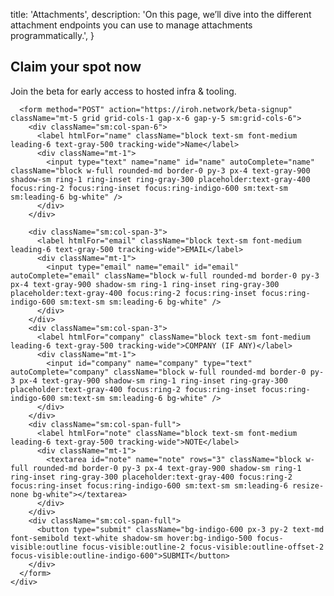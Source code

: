 
  title: 'Attachments',
  description:
    'On this page, we’ll dive into the different attachment endpoints you can use to manage attachments programmatically.',
}


<HeaderSparse />

<main className="mb-auto flex min-h-screen bg-white">
  <div className="h-screen flex-2 pt-20 grid place-items-center">
    <div className="mx-10 sm:mx-20 sm:w-96">
      <h2 className="text-2xl font-semibold leading-10 font-space text-gray-900">Claim your spot now</h2>
      <p className="mt-1 text-md leading-6 text-gray-600">Join the beta for early access to hosted infra & tooling.</p>

      <form method="POST" action="https://iroh.network/beta-signup" className="mt-5 grid grid-cols-1 gap-x-6 gap-y-5 sm:grid-cols-6">
        <div className="sm:col-span-6">
          <label htmlFor="name" className="block text-sm font-medium leading-6 text-gray-500 tracking-wide">Name</label>
          <div className="mt-1">
            <input type="text" name="name" id="name" autoComplete="name" className="block w-full rounded-md border-0 py-3 px-4 text-gray-900 shadow-sm ring-1 ring-inset ring-gray-300 placeholder:text-gray-400 focus:ring-2 focus:ring-inset focus:ring-indigo-600 sm:text-sm sm:leading-6 bg-white" />
          </div>
        </div>

        <div className="sm:col-span-3">
          <label htmlFor="email" className="block text-sm font-medium leading-6 text-gray-500 tracking-wide">EMAIL</label>
          <div className="mt-1">
            <input type="email" name="email" id="email" autoComplete="email" className="block w-full rounded-md border-0 py-3 px-4 text-gray-900 shadow-sm ring-1 ring-inset ring-gray-300 placeholder:text-gray-400 focus:ring-2 focus:ring-inset focus:ring-indigo-600 sm:text-sm sm:leading-6 bg-white" />
          </div>
        </div>
        <div className="sm:col-span-3">
          <label htmlFor="company" className="block text-sm font-medium leading-6 text-gray-500 tracking-wide">COMPANY (IF ANY)</label>
          <div className="mt-1">
            <input id="company" name="company" type="text" autoComplete="company" className="block w-full rounded-md border-0 py-3 px-4 text-gray-900 shadow-sm ring-1 ring-inset ring-gray-300 placeholder:text-gray-400 focus:ring-2 focus:ring-inset focus:ring-indigo-600 sm:text-sm sm:leading-6 bg-white" />
          </div>
        </div>
        <div className="sm:col-span-full">
          <label htmlFor="note" className="block text-sm font-medium leading-6 text-gray-500 tracking-wide">NOTE</label>
          <div className="mt-1">
            <textarea id="note" name="note" rows="3" className="block w-full rounded-md border-0 py-3 px-4 text-gray-900 shadow-sm ring-1 ring-inset ring-gray-300 placeholder:text-gray-400 focus:ring-2 focus:ring-inset focus:ring-indigo-600 sm:text-sm sm:leading-6 resize-none bg-white"></textarea>
          </div>
        </div>
        <div className="sm:col-span-full">
          <button type="submit" className="bg-indigo-600 px-3 py-2 text-md font-semibold text-white shadow-sm hover:bg-indigo-500 focus-visible:outline focus-visible:outline-2 focus-visible:outline-offset-2 focus-visible:outline-indigo-600">SUBMIT</button>
        </div>
      </form>
    </div>
  </div>
  <div className="h-screen hidden sm:block flex-1 pt-20 bg-iroh-kv-1 shadow-inner"></div>
</main>
